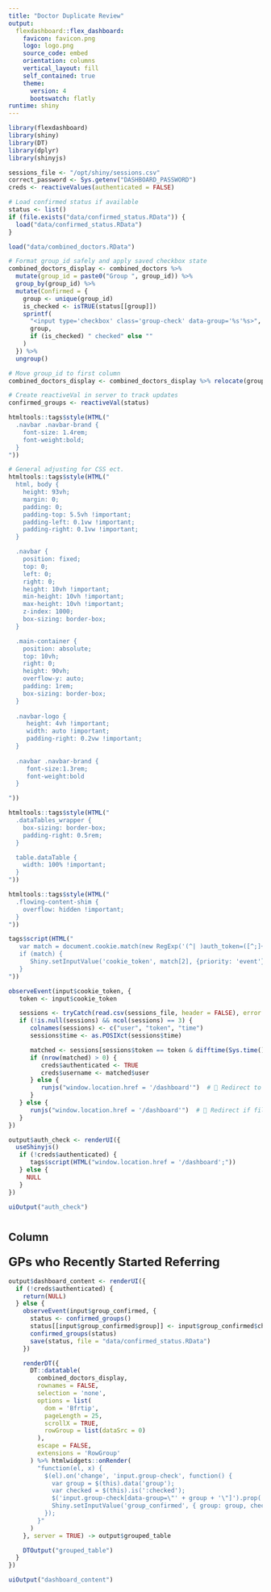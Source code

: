 ```yaml
---
title: "Doctor Duplicate Review"
output: 
  flexdashboard::flex_dashboard:
    favicon: favicon.png
    logo: logo.png
    source_code: embed
    orientation: columns
    vertical_layout: fill
    self_contained: true
    theme: 
      version: 4
      bootswatch: flatly
runtime: shiny
---
```


```r
library(flexdashboard)
library(shiny)
library(DT)
library(dplyr)
library(shinyjs)

sessions_file <- "/opt/shiny/sessions.csv"
correct_password <- Sys.getenv("DASHBOARD_PASSWORD")
creds <- reactiveValues(authenticated = FALSE)

# Load confirmed status if available
status <- list()
if (file.exists("data/confirmed_status.RData")) {
  load("data/confirmed_status.RData")
}

load("data/combined_doctors.RData")

# Format group_id safely and apply saved checkbox state
combined_doctors_display <- combined_doctors %>%
  mutate(group_id = paste0("Group ", group_id)) %>%
  group_by(group_id) %>%
  mutate(Confirmed = {
    group <- unique(group_id)
    is_checked <- isTRUE(status[[group]])
    sprintf(
      "<input type='checkbox' class='group-check' data-group='%s'%s>",
      group,
      if (is_checked) " checked" else ""
    )
  }) %>%
  ungroup()

# Move group_id to first column
combined_doctors_display <- combined_doctors_display %>% relocate(group_id, .before = 1)

# Create reactiveVal in server to track updates
confirmed_groups <- reactiveVal(status)
```

```r

htmltools::tags$style(HTML("
  .navbar .navbar-brand {
    font-size: 1.4rem;
    font-weight:bold;
  }
"))

# General adjusting for CSS ect.
htmltools::tags$style(HTML("
  html, body {
    height: 93vh;
    margin: 0;
    padding: 0;
    padding-top: 5.5vh !important;
    padding-left: 0.1vw !important;
    padding-right: 0.1vw !important;
  }

  .navbar {
    position: fixed;
    top: 0;
    left: 0;
    right: 0;
    height: 10vh !important;
    min-height: 10vh !important;
    max-height: 10vh !important;
    z-index: 1000;
    box-sizing: border-box;
  }

  .main-container {
    position: absolute;
    top: 10vh;
    right: 0;
    height: 90vh;
    overflow-y: auto;
    padding: 1rem;
    box-sizing: border-box;
  }
  
  .navbar-logo {
     height: 4vh !important;
     width: auto !important;
     padding-right: 0.2vw !important;
  }
  
  .navbar .navbar-brand {
     font-size:1.3rem;
     font-weight:bold
  }

"))

htmltools::tags$style(HTML("
  .dataTables_wrapper {
    box-sizing: border-box;
    padding-right: 0.5rem;
  }

  table.dataTable {
    width: 100% !important;
  }
"))

htmltools::tags$style(HTML("
  .flowing-content-shim {
    overflow: hidden !important;
  }
"))

```

```r
tags$script(HTML("
   var match = document.cookie.match(new RegExp('(^| )auth_token=([^;]+)'));
   if (match) {
      Shiny.setInputValue('cookie_token', match[2], {priority: 'event'});
   }
"))
```

```r
observeEvent(input$cookie_token, {
   token <- input$cookie_token

   sessions <- tryCatch(read.csv(sessions_file, header = FALSE), error = function(e) NULL)
   if (!is.null(sessions) && ncol(sessions) == 3) {
      colnames(sessions) <- c("user", "token", "time")
      sessions$time <- as.POSIXct(sessions$time)

      matched <- sessions[sessions$token == token & difftime(Sys.time(), sessions$time, units = "secs") < 43200, ]
      if (nrow(matched) > 0) {
         creds$authenticated <- TRUE
         creds$username <- matched$user
      } else {
         runjs("window.location.href = '/dashboard'")  # 🔁 Redirect to home if invalid
      }
   } else {
      runjs("window.location.href = '/dashboard'")  # 🔁 Redirect if file unreadable
   }
})
```

```r
output$auth_check <- renderUI({
  useShinyjs()
   if (!creds$authenticated) {
      tags$script(HTML("window.location.href = '/dashboard';"))
   } else {
     NULL
   }
})
```

```r
uiOutput("auth_check")
```

#

Column {data-width=100%}
-----------------------------------------------------------------------

### <span style="font-size: 1.5rem;">GPs who Recently Started Referring</span>

```r
output$dashboard_content <- renderUI({
  if (!creds$authenticated) {
    return(NULL)
  } else {
    observeEvent(input$group_confirmed, {
      status <- confirmed_groups()
      status[[input$group_confirmed$group]] <- input$group_confirmed$checked
      confirmed_groups(status)
      save(status, file = "data/confirmed_status.RData")
    })

    renderDT({
      DT::datatable(
        combined_doctors_display,
        rownames = FALSE,
        selection = 'none',
        options = list(
          dom = 'Bfrtip',
          pageLength = 25,
          scrollX = TRUE,
          rowGroup = list(dataSrc = 0)
        ),
        escape = FALSE,
        extensions = 'RowGroup'
      ) %>% htmlwidgets::onRender(
        "function(el, x) {
          $(el).on('change', 'input.group-check', function() {
            var group = $(this).data('group');
            var checked = $(this).is(':checked');
            $('input.group-check[data-group=\"' + group + '\"]').prop('checked', checked);
            Shiny.setInputValue('group_confirmed', { group: group, checked: checked }, { priority: 'event' });
          });
        }"
      )
    }, server = TRUE) -> output$grouped_table

    DTOutput("grouped_table")
  }
})
```

```r
uiOutput("dashboard_content")
```





